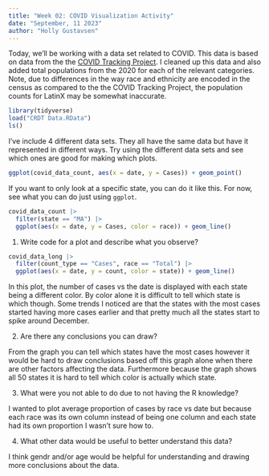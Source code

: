 ```yaml
---
title: "Week 02: COVID Visualization Activity"
date: "September, 11 2023"
author: "Holly Gustavsen"
---
```


Today, we'll be working with a data set related to COVID.
This data is based on data from the the [COVID Tracking Project](https://covidtracking.com/).
I cleaned up this data and also added total populations from the 2020 for each of the relevant categories.
Note, due to differences in the way race and ethnicity are encoded in the census as compared to the the COVID Tracking Project, the population counts for LatinX may be somewhat inaccurate.

```r
library(tidyverse)
load("CRDT Data.RData")
ls()
```

I've include 4 different data sets.
They all have the same data but have it represented in different ways.
Try using the different data sets and see which ones are good for making which plots.


```r
ggplot(covid_data_count, aes(x = date, y = Cases)) + geom_point()
```

If you want to only look at a specific state, you can do it like this.
For now, see what you can do just using `ggplot`.

```r
covid_data_count |> 
  filter(state == "MA") |> 
  ggplot(aes(x = date, y = Cases, color = race)) + geom_line()
```

1. Write code for a plot and describe what you observe?

```r
covid_data_long |> 
  filter(count_type == "Cases", race == "Total") |> 
  ggplot(aes(x = date, y = count, color = state)) + geom_line()
```

In this plot, the number of cases vs the date is displayed with each state being a different color. By color alone it is difficult to tell which state is which though. Some trends I noticed are that the states with the most cases started having more cases earlier and that pretty much all the states start to spike around December. 

2. Are there any conclusions you can draw?

From the graph you can tell which states have the most cases however it would be hard to draw conclusions based off this graph alone when there are other factors affecting the data. Furthermore because the graph shows all 50 states it is hard to tell which color is actually which state. 

3. What were you not able to do due to not having the R knowledge?

I wanted to plot average proportion of cases by race vs date but because each race was its own column instead of being one column and each state had its own proportion I wasn't sure how to.  

4. What other data would be useful to better understand this data?

I think gendr and/or age would be helpful for understanding and drawing more conclusions about the data.
